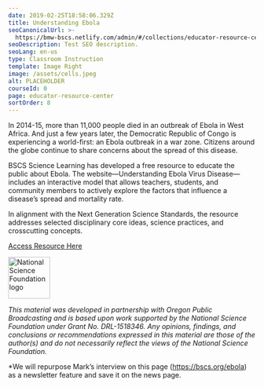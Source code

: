 ```yaml
---
date: 2019-02-25T18:58:06.329Z
title: Understanding Ebola
seoCanonicalUrl: >-
  https://bmw-bscs.netlify.com/admin/#/collections/educator-resource-center/understanding-ebola
seoDescription: Test SEO description.
seoLang: en-us
type: Classroom Instruction
template: Image Right
image: /assets/cells.jpeg
alt: PLACEHOLDER
courseId: 0
page: educator-resource-center
sortOrder: 8
---
```

In 2014-15, more than 11,000 people died in an outbreak of Ebola in West Africa. And just a few years later, the Democratic Republic of Congo is experiencing a world-first: an Ebola outbreak in a war zone. Citizens around the globe continue to share concerns about the spread of this disease. 

BSCS Science Learning has developed a free resource to educate the public about Ebola. The website—Understanding Ebola Virus Disease—includes an interactive model that allows teachers, students, and community members to actively explore the factors that influence a disease’s spread and mortality rate. 

In alignment with the Next Generation Science Standards, the resource addresses selected disciplinary core ideas, science practices, and crosscutting concepts. 

<a class="btn btn-outline-secondary" href="http://ebola.bscs.org/ /" target="_blank" rel="noopener noreferrer">Access Resource Here</a>

<div class="d-flex justify-content-center">
  <div class="p-2">
    <a href="https://www.nsf.gov" target="_blank" rel="noopener noreferrer">
      <img src="/assets/nsf_logo.svg" alt="National Science Foundation logo" style="height: 85px;" />
    </a>
  </div>
  <p class="p-2" style="margin: 0;">

_This material was developed in partnership with Oregon Public Broadcasting and is based upon work supported by the National Science Foundation under_ _Grant No._ _DRL-1518346. Any opinions, findings, and conclusions or recommendations expressed in this material are those of the author(s) and do not necessarily reflect the views of the National Science Foundation._ 

\*We will repurpose Mark’s interview on this page (https://bscs.org/ebola) as a newsletter feature and save it on the news page.
